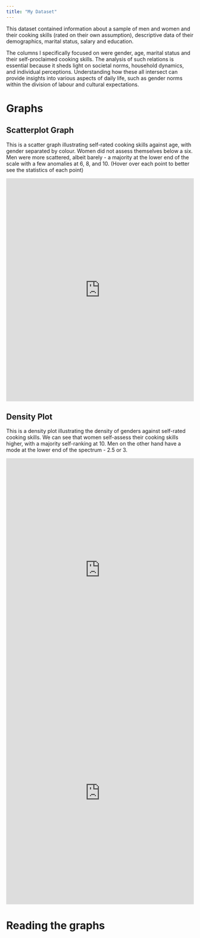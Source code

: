 ```yaml
---
title: "My Dataset"
---
```


This dataset contained information about a sample of men and women and their cooking skills (rated on their own assumption), descriptive data of their demographics, marital status, salary and education.

The columns I specifically focused on were gender, age, marital status and their self-proclaimed cooking skills. The analysis of such relations is essential because it sheds light on societal norms, household dynamics, and individual perceptions. Understanding how these all intersect can provide insights into various aspects of daily life, such as gender norms within the division of labour and cultural expectations.

# Graphs

## Scatterplot Graph

This is a scatter graph illustrating self-rated cooking skills against age, with gender separated by colour. Women did not assess themselves below a six. Men were more scattered, albeit barely - a majority at the lower end of the scale with a few anomalies at 6, 8, and 10. (Hover over each point to better see the statistics of each point)

```{=html}
 <iframe height="600" width="100%" frameborder="no" src="https://choiyunyu.shinyapps.io/scattergraph/"> </iframe>
```
## Density Plot

This is a density plot illustrating the density of genders against self-rated cooking skills. We can see that women self-assess their cooking skills higher, with a majority self-ranking at 10. Men on the other hand have a mode at the lower end of the spectrum - 2.5 or 3.

```{=html}
 <iframe height="600" width="100%" frameborder="no" src="https://choiyunyu.shinyapps.io/density/"> </iframe>
```

```{=html} 
 <iframe height="600" width="100%" frameborder="no" src="https://choiyunyu.shinyapps.io/groupbar/"> </iframe>

```

# Reading the graphs
